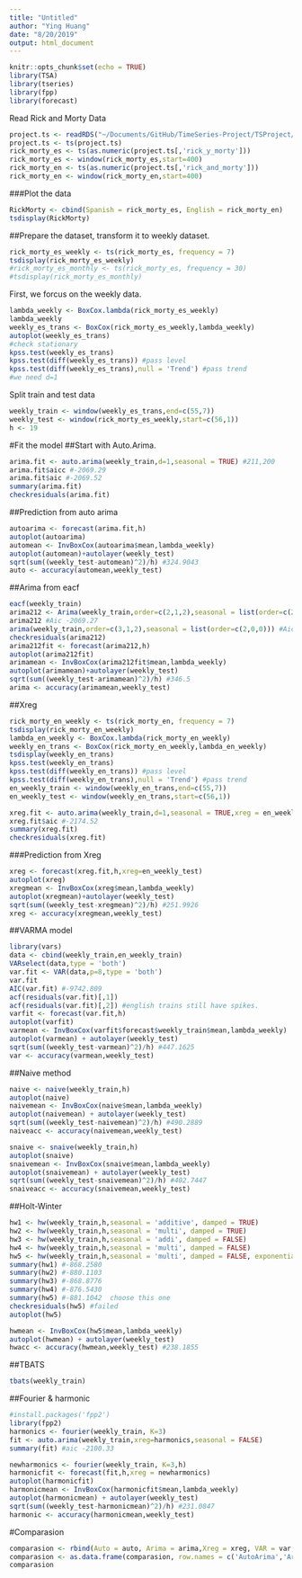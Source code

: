 ```yaml
---
title: "Untitled"
author: "Ying Huang"
date: "8/20/2019"
output: html_document
---
```


```r
knitr::opts_chunk$set(echo = TRUE)
library(TSA)
library(tseries)
library(fpp)
library(forecast)
```

Read Rick and Morty Data
```r
project.ts <- readRDS("~/Documents/GitHub/TimeSeries-Project/TSProject/new_train.rds")
project.ts <- ts(project.ts)
rick_morty_es <- ts(as.numeric(project.ts[,'rick_y_morty']))
rick_morty_es <- window(rick_morty_es,start=400)
rick_morty_en <- ts(as.numeric(project.ts[,'rick_and_morty']))
rick_morty_en <- window(rick_morty_en,start=400)
```

###Plot the data
```r
RickMorty <- cbind(Spanish = rick_morty_es, English = rick_morty_en)
tsdisplay(RickMorty)
```


##Prepare the dataset, transform it to weekly dataset.
```r
rick_morty_es_weekly <- ts(rick_morty_es, frequency = 7)
tsdisplay(rick_morty_es_weekly)
#rick_morty_es_monthly <- ts(rick_morty_es, frequency = 30)
#tsdisplay(rick_morty_es_monthly)
```

First, we forcus on the weekly data. 
```r
lambda_weekly <- BoxCox.lambda(rick_morty_es_weekly)
lambda_weekly
weekly_es_trans <- BoxCox(rick_morty_es_weekly,lambda_weekly)
autoplot(weekly_es_trans)
#check stationary
kpss.test(weekly_es_trans)
kpss.test(diff(weekly_es_trans)) #pass level
kpss.test(diff(weekly_es_trans),null = 'Trend') #pass trend
#we need d=1
```

Split train and test data
```r
weekly_train <- window(weekly_es_trans,end=c(55,7))
weekly_test <- window(rick_morty_es_weekly,start=c(56,1))
h <- 19
```

#Fit the model
##Start with Auto.Arima.
```r
arima.fit <- auto.arima(weekly_train,d=1,seasonal = TRUE) #211,200
arima.fit$aicc #-2069.29
arima.fit$aic #-2069.52
summary(arima.fit)
checkresiduals(arima.fit)
```
##Prediction from auto arima
```r
autoarima <- forecast(arima.fit,h)
autoplot(autoarima) 
automean <- InvBoxCox(autoarima$mean,lambda_weekly)
autoplot(automean)+autolayer(weekly_test)
sqrt(sum((weekly_test-automean)^2)/h) #324.9043
auto <- accuracy(automean,weekly_test)
```

##Arima from eacf
```r
eacf(weekly_train)
arima212 <- Arima(weekly_train,order=c(2,1,2),seasonal = list(order=c(2,0,0)))
arima212 #Aic -2069.27
arima(weekly_train,order=c(3,1,2),seasonal = list(order=c(2,0,0))) #Aic -2070.36
checkresiduals(arima212)
arima212fit <- forecast(arima212,h)
autoplot(arima212fit) 
arimamean <- InvBoxCox(arima212fit$mean,lambda_weekly)
autoplot(arimamean)+autolayer(weekly_test)
sqrt(sum((weekly_test-arimamean)^2)/h) #346.5
arima <- accuracy(arimamean,weekly_test)
```

##Xreg
```r
rick_morty_en_weekly <- ts(rick_morty_en, frequency = 7)
tsdisplay(rick_morty_en_weekly)
lambda_en_weekly <- BoxCox.lambda(rick_morty_en_weekly)
weekly_en_trans <- BoxCox(rick_morty_en_weekly,lambda_en_weekly)
tsdisplay(weekly_en_trans)
kpss.test(weekly_en_trans)
kpss.test(diff(weekly_en_trans)) #pass level
kpss.test(diff(weekly_en_trans),null = 'Trend') #pass trend
en_weekly_train <- window(weekly_en_trans,end=c(55,7))
en_weekly_test <- window(weekly_en_trans,start=c(56,1))

xreg.fit <- auto.arima(weekly_train,d=1,seasonal = TRUE,xreg = en_weekly_train)
xreg.fit$aic #-2174.52
summary(xreg.fit) 
checkresiduals(xreg.fit)
```

###Prediction from Xreg
```r
xreg <- forecast(xreg.fit,h,xreg=en_weekly_test)
autoplot(xreg)
xregmean <- InvBoxCox(xreg$mean,lambda_weekly)
autoplot(xregmean)+autolayer(weekly_test)
sqrt(sum((weekly_test-xregmean)^2)/h) #251.9926
xreg <- accuracy(xregmean,weekly_test)
```


##VARMA model
```r
library(vars)
data <- cbind(weekly_train,en_weekly_train)
VARselect(data,type = 'both')
var.fit <- VAR(data,p=8,type = 'both')
var.fit
AIC(var.fit) #-9742.809
acf(residuals(var.fit)[,1])
acf(residuals(var.fit)[,2]) #english trains still have spikes. 
varfit <- forecast(var.fit,h)
autoplot(varfit) 
varmean <- InvBoxCox(varfit$forecast$weekly_train$mean,lambda_weekly)
autoplot(varmean) + autolayer(weekly_test)
sqrt(sum((weekly_test-varmean)^2)/h) #447.1625
var <- accuracy(varmean,weekly_test)
```


##Naive method
```r
naive <- naive(weekly_train,h)
autoplot(naive)
naivemean <- InvBoxCox(naive$mean,lambda_weekly)
autoplot(naivemean) + autolayer(weekly_test)
sqrt(sum((weekly_test-naivemean)^2)/h) #490.2889
naiveacc <- accuracy(naivemean,weekly_test)

snaive <- snaive(weekly_train,h)
autoplot(snaive)
snaivemean <- InvBoxCox(snaive$mean,lambda_weekly)
autoplot(snaivemean) + autolayer(weekly_test)
sqrt(sum((weekly_test-snaivemean)^2)/h) #402.7447
snaiveacc <- accuracy(snaivemean,weekly_test)

```


##Holt-Winter
```r
hw1 <- hw(weekly_train,h,seasonal = 'additive', damped = TRUE)
hw2 <- hw(weekly_train,h,seasonal = 'multi', damped = TRUE)
hw3 <- hw(weekly_train,h,seasonal = 'addi', damped = FALSE)
hw4 <- hw(weekly_train,h,seasonal = 'multi', damped = FALSE)
hw5 <- hw(weekly_train,h,seasonal = 'multi', damped = FALSE, exponential = TRUE)
summary(hw1) #-868.2580
summary(hw2) #-880.1103 
summary(hw3) #-868.8776
summary(hw4) #-876.5430
summary(hw5) #-881.1042  choose this one
checkresiduals(hw5) #failed
autoplot(hw5)

hwmean <- InvBoxCox(hw5$mean,lambda_weekly)
autoplot(hwmean) + autolayer(weekly_test)
hwacc <- accuracy(hwmean,weekly_test) #238.1855
```

##TBATS
```r
tbats(weekly_train)

```



##Fourier & harmonic
```r
#install.packages('fpp2')
library(fpp2)
harmonics <- fourier(weekly_train, K=3)
fit <- auto.arima(weekly_train,xreg=harmonics,seasonal = FALSE)
summary(fit) #aic -2100.33 

newharmonics <- fourier(weekly_train, K=3,h)
harmonicfit <- forecast(fit,h,xreg = newharmonics)
autoplot(harmonicfit) 
harmonicmean <- InvBoxCox(harmonicfit$mean,lambda_weekly)
autoplot(harmonicmean) + autolayer(weekly_test)
sqrt(sum((weekly_test-harmonicmean)^2)/h) #231.0847
harmonic <- accuracy(harmonicmean,weekly_test)

```



#Comparasion
```r
comparasion <- rbind(Auto = auto, Arima = arima,Xreg = xreg, VAR = var, Naive = naiveacc, SNaive = snaiveacc, harmonic,hwacc)
comparasion <- as.data.frame(comparasion, row.names = c('AutoArima','Arima212','Regression with En','VAR','Naive','SNaive','Dynamic Harmonic','Holt-Winters'))
comparasion

```








